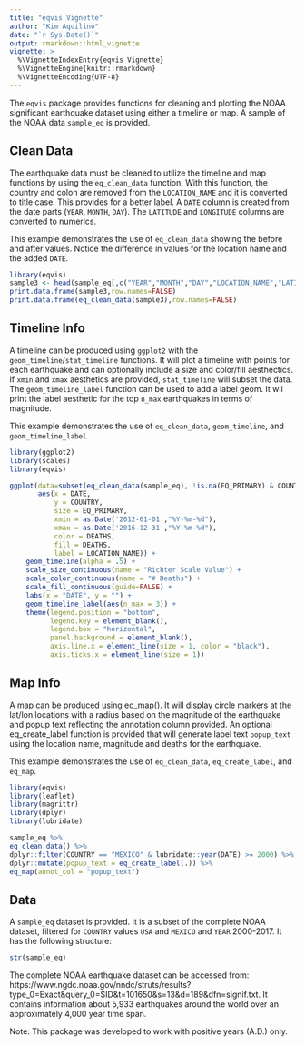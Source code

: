 ```yaml
---
title: "eqvis Vignette"
author: "Kim Aquilino"
date: "`r Sys.Date()`"
output: rmarkdown::html_vignette
vignette: >
  %\VignetteIndexEntry{eqvis Vignette}
  %\VignetteEngine{knitr::rmarkdown}
  %\VignetteEncoding{UTF-8}
---
```


The `eqvis` package provides functions for cleaning and plotting the NOAA significant earthquake dataset using either a timeline or map. A sample of the NOAA data `sample_eq` is provided. 

## Clean Data

The earthquake data must be cleaned to utilize the timeline and map functions by using the `eq_clean_data` function. With this function, the country and colon are removed from the `LOCATION_NAME` and it is converted to title case. This provides for a better label. A `DATE` column is created from the date parts (`YEAR`, `MONTH`, `DAY`). The `LATITUDE` and `LONGITUDE` columns are converted to numerics.

This example demonstrates the use of `eq_clean_data` showing the before and after values. Notice the difference in values for the location name and the added `DATE`.  

```r
library(eqvis)
sample3 <- head(sample_eq[,c("YEAR","MONTH","DAY","LOCATION_NAME","LATITUDE","LONGITUDE")],3)
print.data.frame(sample3,row.names=FALSE)
print.data.frame(eq_clean_data(sample3),row.names=FALSE)
```
  
## Timeline Info

A timeline can be produced using `ggplot2` with the `geom_timeline`/`stat_timeline` functions. It will plot a timeline with points for each earthquake and can optionally include a size and color/fill aesthectics. If `xmin` and `xmax` aesthetics are provided, `stat_timeline` will subset the data. The `geom_timeline_label` function can be used to add a label geom. It wil print the label aesthetic for the top `n_max` earthquakes in terms of magnitude.

This example demonstrates the use of `eq_clean_data`, `geom_timeline`, and `geom_timeline_label`. 

```r
library(ggplot2)
library(scales)
library(eqvis)

ggplot(data=subset(eq_clean_data(sample_eq), !is.na(EQ_PRIMARY) & COUNTRY %in% c("USA")), 
       aes(x = DATE,
           y = COUNTRY,
           size = EQ_PRIMARY,
           xmin = as.Date('2012-01-01',"%Y-%m-%d"), 
           xmax = as.Date('2016-12-31',"%Y-%m-%d"),
           color = DEATHS, 
           fill = DEATHS,
           label = LOCATION_NAME)) +
    geom_timeline(alpha = .5) +
    scale_size_continuous(name = "Richter Scale Value") +
    scale_color_continuous(name = "# Deaths") +
    scale_fill_continuous(guide=FALSE) +
    labs(x = "DATE", y = "") +
    geom_timeline_label(aes(n_max = 3)) +
    theme(legend.position = "bottom",
          legend.key = element_blank(),
          legend.box = "horizontal",
          panel.background = element_blank(), 
          axis.line.x = element_line(size = 1, color = "black"), 
          axis.ticks.x = element_line(size = 1)) 
```

## Map Info

A map can be produced using eq_map(). It will display circle markers at the lat/lon locations with a radius based on the magnitude of the earthquake and popup text reflecting the annotation column provided. An optional eq_create_label function is provided that will generate label text `popup_text` using the location name, magnitude and deaths for the earthquake.

This example demonstrates the use of `eq_clean_data`, `eq_create_label`, and `eq_map`.

```r
library(eqvis)
library(leaflet)
library(magrittr)
library(dplyr)
library(lubridate)

sample_eq %>% 
eq_clean_data() %>% 
dplyr::filter(COUNTRY == "MEXICO" & lubridate::year(DATE) >= 2000) %>% 
dplyr::mutate(popup_text = eq_create_label(.)) %>% 
eq_map(annot_col = "popup_text")
```

## Data

A `sample_eq` dataset is provided. It is a subset of the complete NOAA dataset, filtered for `COUNTRY` values `USA` and `MEXICO` and `YEAR` 2000-2017.  It has the following structure:

```r
str(sample_eq)
```

The complete NOAA earthquake dataset can be accessed from:
https://www.ngdc.noaa.gov/nndc/struts/results?type_0=Exact&query_0=$ID&t=101650&s=13&d=189&dfn=signif.txt. It contains information about 5,933 earthquakes around the world over an approximately 4,000 year time span. 

Note: This package was developed to work with positive years (A.D.) only.  
